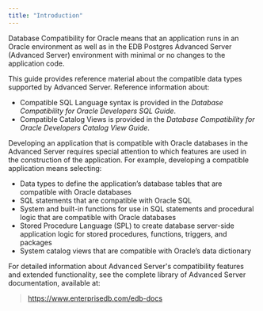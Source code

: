 ```yaml
---
title: "Introduction"
---
```


<div id="introduction" class="registered_link"></div>


Database Compatibility for Oracle means that an application runs in an Oracle environment as well as in the EDB Postgres Advanced Server (Advanced Server) environment with minimal or no changes to the application code.

This guide provides reference material about the compatible data types supported by Advanced Server. Reference information about:

  - Compatible SQL Language syntax is provided in the *Database Compatibility for Oracle Developers SQL Guide*.
  - Compatible Catalog Views is provided in the *Database Compatibility for Oracle Developers Catalog View Guide*.

Developing an application that is compatible with Oracle databases in the Advanced Server requires special attention to which features are used in the construction of the application. For example, developing a compatible application means selecting:

  - Data types to define the application’s database tables that are compatible with Oracle databases
  - SQL statements that are compatible with Oracle SQL
  - System and built-in functions for use in SQL statements and procedural logic that are compatible with Oracle databases
  - Stored Procedure Language (SPL) to create database server-side application logic for stored procedures, functions, triggers, and packages
  - System catalog views that are compatible with Oracle’s data dictionary

For detailed information about Advanced Server's compatibility features and extended functionality, see the complete library of Advanced Server documentation, available at:

> <https://www.enterprisedb.com/edb-docs>
